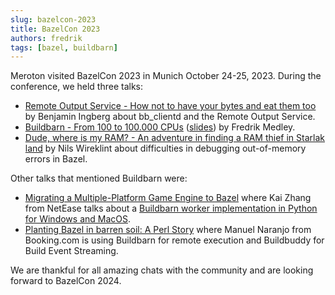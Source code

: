 ```yaml
---
slug: bazelcon-2023
title: BazelCon 2023
authors: fredrik
tags: [bazel, buildbarn]
---
```


Meroton visited BazelCon 2023 in Munich October 24-25, 2023.
During the conference, we held three talks:
* [Remote Output Service - How not to have your bytes and eat them too](https://www.youtube.com/watch?v=8Dc8R_Zrf6M#t=7h36m20s)
  by Benjamin Ingberg about bb_clientd and the Remote Output Service.
* [Buildbarn - From 100 to 100.000 CPUs](https://www.youtube.com/watch?v=IXimf4DCAoY#t=3h2m10s)
  ([slides](https://docs.google.com/presentation/d/14qgMa1J9hBMTU017PlpQokKtS5n0KxJbJXPjndxqPqE/edit?usp=sharing&resourcekey=0-OF3Hrwvr5G7aDnJG_ABRhw))
  by Fredrik Medley.
* [Dude, where is my RAM? - An adventure in finding a RAM thief in Starlak land](https://www.youtube.com/watch?v=IXimf4DCAoY#t=7h21m57s)
  by Nils Wireklint about difficulties in debugging out-of-memory errors in Bazel.

Other talks that mentioned Buildbarn were:
* [Migrating a Multiple-Platform Game Engine to Bazel](https://www.youtube.com/watch?v=8Dc8R_Zrf6M#t=5h41m5s)
  where Kai Zhang from NetEase talks about a
  [Buildbarn worker implementation in Python for Windows and MacOS](https://github.com/kkpattern/bb-remote-execution-py).
* [Planting Bazel in barren soil: A Perl Story](https://www.youtube.com/watch?v=8Dc8R_Zrf6M#t=7h56m2s)
  where Manuel Naranjo from Booking.com is using Buildbarn for remote execution and Buildbuddy for Build Event Streaming.

We are thankful for all amazing chats with the community and are looking forward to BazelCon 2024.
